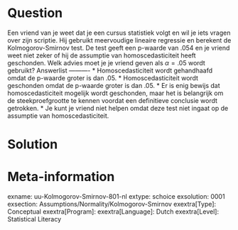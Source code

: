 Question
========
  
Een vriend van je weet dat je een cursus statistiek volgt en wil je iets vragen over zijn scriptie. Hij gebruikt meervoudige lineaire regressie en berekent de Kolmogorov-Smirnov test. De test geeft een p-waarde van $.054$ en je vriend weet niet zeker of hij de assumptie van homoscedasticiteit heeft geschonden. Welk advies moet je je vriend geven als $\alpha =.05$ wordt gebruikt? 
Answerlist
----------
* Homoscedasticiteit wordt gehandhaafd omdat de p-waarde groter is dan .05.
* Homoscedasticiteit wordt geschonden omdat de p-waarde groter is dan .05.
* Er is enig bewijs dat homoscedasticiteit mogelijk wordt geschonden, maar het is belangrijk om de steekproefgrootte te kennen voordat een definitieve conclusie wordt getrokken.
* Je kunt je vriend niet helpen omdat deze test niet ingaat op de assumptie van homoscedasticiteit.


Solution
========

Meta-information
================
exname: uu-Kolmogorov-Smirnov-801-nl
extype: schoice
exsolution: 0001
exsection: Assumptions/Normality/Kolmogorov-Smirnov
exextra[Type]: Conceptual
exextra[Program]: 
exextra[Language]: Dutch
exextra[Level]: Statistical Literacy
